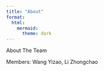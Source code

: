 ```yaml
---
title: "About"
format:
  html:
    mermaid:
      theme: dark
---
```


About The Team

Members: Wang Yizao, Li Zhongchao
